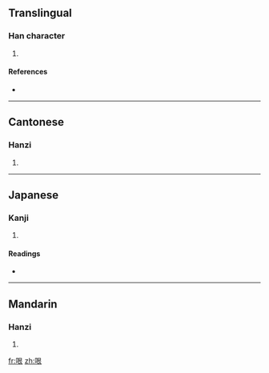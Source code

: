 ==Translingual==

===Han character===
{{Han char|rn=30|rad=口|as=06|sn=9|four=6703<sub>2</sub>|canj=口日女 (RAV)}}

# {{defn|Han}}

====References====
* {{Han ref|kx=0189.271|dkj=03629|hdz=10623.090|uh=54CF|ud=21711|bh=CDFE|bd=52734}}

----

==Cantonese==

===Hanzi===
{{yue-hanzi|jyut=|y=gan1}}

# {{defn|Cantonese}}

----

==Japanese==

===Kanji===
{{ja-kanji|grade=|rs=口06}}

# {{defn|Japanese}}

====Readings====
* {{ja-readings|on=[[こん]] (kon)|kun=}}

----

==Mandarin==

===Hanzi===
{{cmn-hanzi|pin=[[hěn]] ([[hen3]])|wg=hen<sup>3</sup>}}

# {{defn|Mandarin}}

[[fr:哏]]
[[zh:哏]]